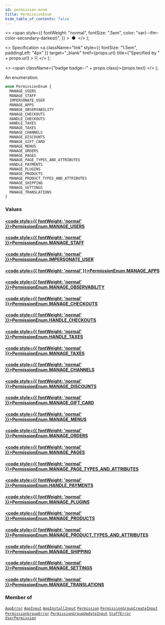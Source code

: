 ```yaml
---
id: permission-enum
title: PermissionEnum
hide_table_of_contents: false
---
```


  <>
    <span
      style={{
        fontWeight: "normal",
        fontSize: ".5em",
        color: "var(--ifm-color-secondary-darkest)",
      }}
    >
      &nbsp;●&nbsp;
    </span>
  </>
);

  <>
    Specification
    <a
      className="link"
      style={{ fontSize: "1.5em", paddingLeft: "4px" }}
      target="\_blank"
      href={props.url}
      title={"Specified by " + props.url}
    >
      ⎘
    </a>
  </>
);

  <>
    <span className={"badge badge--" + props.class}>{props.text}</span>
  </>
);

An enumeration.

```graphql
enum PermissionEnum {
  MANAGE_USERS
  MANAGE_STAFF
  IMPERSONATE_USER
  MANAGE_APPS
  MANAGE_OBSERVABILITY
  MANAGE_CHECKOUTS
  HANDLE_CHECKOUTS
  HANDLE_TAXES
  MANAGE_TAXES
  MANAGE_CHANNELS
  MANAGE_DISCOUNTS
  MANAGE_GIFT_CARD
  MANAGE_MENUS
  MANAGE_ORDERS
  MANAGE_PAGES
  MANAGE_PAGE_TYPES_AND_ATTRIBUTES
  HANDLE_PAYMENTS
  MANAGE_PLUGINS
  MANAGE_PRODUCTS
  MANAGE_PRODUCT_TYPES_AND_ATTRIBUTES
  MANAGE_SHIPPING
  MANAGE_SETTINGS
  MANAGE_TRANSLATIONS
}
```

### Values

#### [<code style={{ fontWeight: 'normal' }}>PermissionEnum.<b>MANAGE_USERS</b></code>](#)

>

#### [<code style={{ fontWeight: 'normal' }}>PermissionEnum.<b>MANAGE_STAFF</b></code>](#)

>

#### [<code style={{ fontWeight: 'normal' }}>PermissionEnum.<b>IMPERSONATE_USER</b></code>](#)

>

#### [<code style={{ fontWeight: 'normal' }}>PermissionEnum.<b>MANAGE_APPS</b></code>](#)

>

#### [<code style={{ fontWeight: 'normal' }}>PermissionEnum.<b>MANAGE_OBSERVABILITY</b></code>](#)

>

#### [<code style={{ fontWeight: 'normal' }}>PermissionEnum.<b>MANAGE_CHECKOUTS</b></code>](#)

>

#### [<code style={{ fontWeight: 'normal' }}>PermissionEnum.<b>HANDLE_CHECKOUTS</b></code>](#)

>

#### [<code style={{ fontWeight: 'normal' }}>PermissionEnum.<b>HANDLE_TAXES</b></code>](#)

>

#### [<code style={{ fontWeight: 'normal' }}>PermissionEnum.<b>MANAGE_TAXES</b></code>](#)

>

#### [<code style={{ fontWeight: 'normal' }}>PermissionEnum.<b>MANAGE_CHANNELS</b></code>](#)

>

#### [<code style={{ fontWeight: 'normal' }}>PermissionEnum.<b>MANAGE_DISCOUNTS</b></code>](#)

>

#### [<code style={{ fontWeight: 'normal' }}>PermissionEnum.<b>MANAGE_GIFT_CARD</b></code>](#)

>

#### [<code style={{ fontWeight: 'normal' }}>PermissionEnum.<b>MANAGE_MENUS</b></code>](#)

>

#### [<code style={{ fontWeight: 'normal' }}>PermissionEnum.<b>MANAGE_ORDERS</b></code>](#)

>

#### [<code style={{ fontWeight: 'normal' }}>PermissionEnum.<b>MANAGE_PAGES</b></code>](#)

>

#### [<code style={{ fontWeight: 'normal' }}>PermissionEnum.<b>MANAGE_PAGE_TYPES_AND_ATTRIBUTES</b></code>](#)

>

#### [<code style={{ fontWeight: 'normal' }}>PermissionEnum.<b>HANDLE_PAYMENTS</b></code>](#)

>

#### [<code style={{ fontWeight: 'normal' }}>PermissionEnum.<b>MANAGE_PLUGINS</b></code>](#)

>

#### [<code style={{ fontWeight: 'normal' }}>PermissionEnum.<b>MANAGE_PRODUCTS</b></code>](#)

>

#### [<code style={{ fontWeight: 'normal' }}>PermissionEnum.<b>MANAGE_PRODUCT_TYPES_AND_ATTRIBUTES</b></code>](#)

>

#### [<code style={{ fontWeight: 'normal' }}>PermissionEnum.<b>MANAGE_SHIPPING</b></code>](#)

>

#### [<code style={{ fontWeight: 'normal' }}>PermissionEnum.<b>MANAGE_SETTINGS</b></code>](#)

>

#### [<code style={{ fontWeight: 'normal' }}>PermissionEnum.<b>MANAGE_TRANSLATIONS</b></code>](#)

>

### Member of

[`AppError`](../../../storefront/apps/objects/app-error) <Badge class="secondary" text="object"/><Bullet />[`AppInput`](../../../storefront/apps/inputs/app-input) <Badge class="secondary" text="input"/><Bullet />[`AppInstallInput`](../../../storefront/apps/inputs/app-install-input) <Badge class="secondary" text="input"/><Bullet />[`Permission`](../../../storefront/miscellaneous/objects/permission) <Badge class="secondary" text="object"/><Bullet />[`PermissionGroupCreateInput`](../../../storefront/users/inputs/permission-group-create-input) <Badge class="secondary" text="input"/><Bullet />[`PermissionGroupError`](../../../storefront/users/objects/permission-group-error) <Badge class="secondary" text="object"/><Bullet />[`PermissionGroupUpdateInput`](../../../storefront/users/inputs/permission-group-update-input) <Badge class="secondary" text="input"/><Bullet />[`StaffError`](../../../storefront/users/objects/staff-error) <Badge class="secondary" text="object"/><Bullet />[`UserPermission`](../../../storefront/users/objects/user-permission) <Badge class="secondary" text="object"/>
